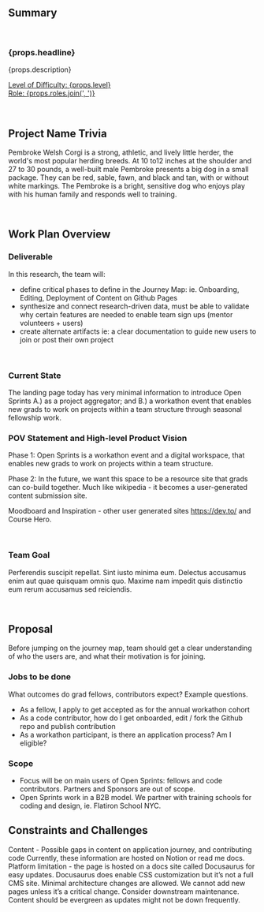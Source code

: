 ## Summary

<br />

<h3>{props.headline}</h3>
<p>{props.description}</p>

<p>
  <u>
    Level of Difficulty: <span>{props.level}</span>
    <br />
    Role: <span>{props.roles.join(', ')}</span>
  </u>
</p>

<br />

## Project Name Trivia

Pembroke Welsh Corgi is a strong, athletic, and lively little herder, the world's most popular herding breeds. At 10 to12 inches at the shoulder and 27 to 30 pounds, a well-built male Pembroke presents a big dog in a small package. They can be red, sable, fawn, and black and tan, with or without white markings. The Pembroke is a bright, sensitive dog who enjoys play with his human family and responds well to training.

<br />

## Work Plan Overview

### Deliverable

In this research, the team will: 
- define critical phases to define in the Journey Map: ie. Onboarding, Editing, Deployment of Content on Github Pages
- synthesize and connect research-driven data, must be able to validate why certain features are needed to enable team sign ups (mentor volunteers + users)
- create alternate artifacts ie: a clear documentation to guide new users to join or post their own project


<br />

### Current State

The landing page today has very minimal information to introduce Open Sprints A.) as a project aggregator; and B.) a workathon event that enables new grads to work on projects within a team structure through seasonal fellowship work.

### POV Statement and High-level Product Vision

Phase 1: Open Sprints is a workathon event and a digital workspace, that enables new grads to work on projects within a team structure. 

Phase 2: In the future, we want this space to be a resource site that grads can co-build together. Much like wikipedia - it becomes a user-generated content submission site. 

Moodboard and Inspiration - other user generated sites https://dev.to/ and Course Hero.

<br />

### Team Goal

Perferendis suscipit repellat. Sint iusto minima eum. Delectus accusamus enim aut quae quisquam omnis quo. Maxime nam impedit quis distinctio eum rerum accusamus sed reiciendis.

<br />

## Proposal

Before jumping on the journey map, team should get a clear understanding of who the users are, and what their motivation is for joining.

### Jobs to be done
What outcomes do grad fellows, contributors expect? Example questions. 
- As a fellow, I apply to get accepted as for the annual workathon cohort
- As a code contributor, how do I get onboarded, edit / fork the Github repo and publish contribution
- As a workathon participant, is there an application process? Am I eligible?


### Scope
- Focus will be on main users of Open Sprints: fellows and code contributors. Partners and Sponsors are out of scope.
- Open Sprints work in a B2B model. We partner with training schools for coding and design, ie. Flatiron School NYC.


## Constraints and Challenges

Content - Possible gaps in content on application journey, and contributing code Currently, these information are hosted on Notion or read me docs. 
Platform limitation - the page is hosted on a docs site called Docusaurus for easy updates. Docusaurus does enable CSS customization but it’s not a full CMS site. 
Minimal architecture changes are allowed. We cannot add new pages unless it’s a critical change.
Consider downstream maintenance. Content should be evergreen as updates might not be down frequently.

